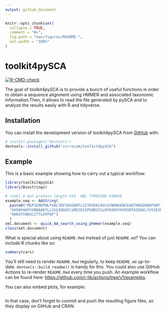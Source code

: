 ```yaml
---
output: github_document
---
```


<!-- README.md is generated from README.Rmd. Please edit that file -->

```r
knitr::opts_chunk$set(
  collapse = TRUE,
  comment = "#>",
  fig.path = "man/figures/README-",
  out.width = "100%"
)
```

# toolkit4pySCA

<!-- badges: start -->
[![R-CMD-check](https://github.com/currocam/toolkit4pySCA/workflows/R-CMD-check/badge.svg)](https://github.com/currocam/toolkit4pySCA/actions)
<!-- badges: end -->

The goal of toolkit4pySCA is to provide a bunch of useful functions in order to obtain a sequence alignment using HMMER and associated taxonomic information.Then, it allows to read the file generated by pySCA and to analyze the results easily with R and tidyverse.

## Installation

You can install the development version of toolkit4pySCA from [GitHub](https://github.com/) with:

``` r
# install.packages("devtools")
devtools::install_github("currocam/toolkit4pySCA")
```

## Example

This is a basic example showing how to carry out a typical workflow:

```r
library(toolkit4pySCA)
library(Biostrings)

# >2abl_A mol:protein length:163  ABL TYROSINE KINASE
example.seq <- AAString(
  paste0("MGPSENDPNLFVALYDFVASGDNTLSITKGEKLRVLGYNHNGEWCEAQTKNGQGWVPSNYITPVNSLE",
  "KHSWYHGPVSRNAAEYLLSSGINGSFLVRESESSPGQRSISLRYEGRVYHYRINTASDGKLYVSSESRFNTLAELV",
  "HHHSTVADGLITTLHYPAP")
  )
xml.document <- quick_AA_search_using_phmmer(example.seq)
class(xml.document)
```

What is special about using `README.Rmd` instead of just `README.md`? You can include R chunks like so:

```r
summary(cars)
```

You'll still need to render `README.Rmd` regularly, to keep `README.md` up-to-date. `devtools::build_readme()` is handy for this. You could also use GitHub Actions to re-render `README.Rmd` every time you push. An example workflow can be found here: <https://github.com/r-lib/actions/tree/v1/examples>.

You can also embed plots, for example:

```r
```

In that case, don't forget to commit and push the resulting figure files, so they display on GitHub and CRAN.

